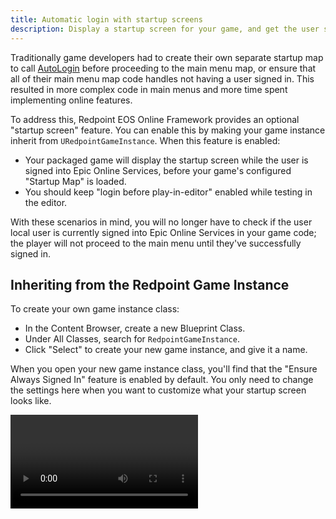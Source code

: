 ```yaml
---
title: Automatic login with startup screens
description: Display a startup screen for your game, and get the user signed into Epic Online Services before any of your game code runs.
---
```




Traditionally game developers had to create their own separate startup map to call [AutoLogin](../ossv1/identity/authentication.mdx) before proceeding to the main menu map, or ensure that all of their main menu map code handles not having a user signed in. This resulted in more complex code in main menus and more time spent implementing online features.

To address this, Redpoint EOS Online Framework provides an optional "startup screen" feature. You can enable this by making your game instance inherit from `URedpointGameInstance`. When this feature is enabled:

- Your packaged game will display the startup screen while the user is signed into Epic Online Services, before your game's configured "Startup Map" is loaded.
- You should keep "login before play-in-editor" enabled while testing in the editor.

With these scenarios in mind, you will no longer have to check if the user local user is currently signed into Epic Online Services in your game code; the player will not proceed to the main menu until they've successfully signed in.

## Inheriting from the Redpoint Game Instance

To create your own game instance class:

- In the Content Browser, create a new Blueprint Class.
- Under All Classes, search for `RedpointGameInstance`.
- Click "Select" to create your new game instance, and give it a name.

When you open your new game instance class, you'll find that the "Ensure Always Signed In" feature is enabled by default. You only need to change the settings here when you want to customize what your startup screen looks like.

<Video url={videoCreateGameInstanceClassUrl} />

## Use your new game instance

To use your new game instance:

- Open "Project Settings".
- Search for "game instance".
- Select your created game instance class as the game instance.

<Video url={videoUseGameInstanceUrl} />

## What does it look like by default?

Without configuring any startup screen settings, this is what your game will look like when it starts up. A loading indicator will be displayed, along with a placeholder image. If there's an error and the user can't be signed in, the error message will be displayed with a button that allows the user to retry sign in.

<Video url={videoDefaultStartupScreenUrl} />

## Set the startup screen logo

For simple games or early playtesting, you can set a startup screen logo on your game instance:

- Open your game instance class.
- Change the "Startup Screen Logo" to the texture you want to use.
- Set the "Startup Screen Logo Size" to match the size of the texture.

<Video url={videoChangeLogoUrl} />

With the startup logo set, the default startup screen will now display like this when your game launches:

<Video url={videoChangeLogoPreviewUrl} />

## Completely customize the startup screen

You can fully replace the default startup screen by creating your own UMG widget that implements the "Redpoint Startup Screen" interface:

- In the Content Browser, create a new Widget Blueprint asset.
- Select "User Widget" as the base class.
- In the top-right, select "Graph".
- In the toolbar, select "Class Settings".
- Under "Implemented Interfaces", click "Add" and add the "Redpoint Startup Screen" interface.
- Implement the functions it requires, including `OnStartupScreenDisplayed`, `UpdateProgressMessage` and `OnLoginFailed`.

:::info
For a more comprehensive example of how to implement a custom startup screen, download the [Minute of Mayhem example project](../example_project.mdx#minute-of-mayhem).
:::

<Video url={videoCreateStartupScreenUrl} />

### Implementing OnStartupScreenDisplayed

This function is called by the game instance immediately after the widget has been displayed on the screen. It passes a "On Start Login" delegate that you need to store somewhere; you then call the stored delegate when you want login to start or be retried.

For PC games, you'll typically call "On Start Login" immediately, but on console platforms where you need to identify the controller the player is using, you can defer login from starting until the user presses a button on the controller.

Because blueprints do not have comprehensive support for delegates, you'll need to invoke "On Start Login" in the following way:

- Create a new Event Dispatcher in your widget, with no parameters (the default).
- When `OnStartupScreenDisplayed` is called, store the "On Start Login" in the event dispatcher.
- When you want login to start or be retried, call the event dispatcher.
- Since we'll use the same event dispatcher when login fails, we'll also unbind all existing delegates from the event dispatcher before we bind to it.

<Video url={videoCustomizedStartLoginUrl} />

### Implementing UpdateProgressMessage

This function is called by the login process when the progress message should be updated. Typically you'll just assign this to the text value of a text widget in your UMG.

### Implementing OnLoginFailed

This function is called by the game instance when the login process fails. This can happen if the user doesn't own a license to the game, if they cancelled Epic Games interactive sign-in, so on and so forth.

It is up to you on how you want to handle this in your game, but typically you'll show the error message and allow the user to retry login:

- Assign the error message to a text widget in your UMG, such that it is displayed to the user.
- Assign "On Retry Login" to the event dispatcher in the same way that we assigned "On Start Login".
- When the user presses a button or interacts in some way, call the event dispatcher.

<Video url={videoCustomizedRetryLoginUrl} />
